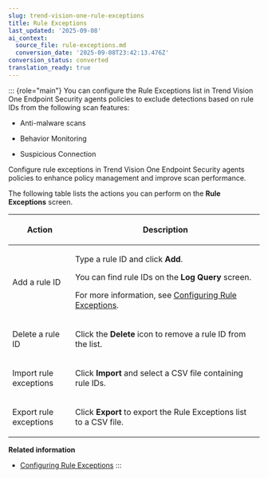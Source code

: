 ```yaml
---
slug: trend-vision-one-rule-exceptions
title: Rule Exceptions
last_updated: '2025-09-08'
ai_context:
  source_file: rule-exceptions.md
  conversion_date: '2025-09-08T23:42:13.476Z'
conversion_status: converted
translation_ready: true
---
```


::: {role="main"}
You can configure the Rule Exceptions list in Trend Vision One Endpoint Security agents policies to exclude detections based on rule IDs from the following scan features:

- Anti-malware scans

- Behavior Monitoring

- Suspicious Connection

Configure rule exceptions in Trend Vision One Endpoint Security agents policies to enhance policy management and improve scan performance.

The following table lists the actions you can perform on the **Rule Exceptions** screen.

<table>
<colgroup>
<col style="width: 25%" />
<col style="width: 75%" />
</colgroup>
<thead>
<tr>
<th><p>Action</p></th>
<th><p>Description</p></th>
</tr>
</thead>
<tbody>
<tr>
<td><p>Add a rule ID</p></td>
<td><p>Type a rule ID and click <strong>Add</strong>.</p>
<p>You can find rule IDs on the <strong>Log Query</strong> screen.</p>
<p>For more information, see <a href="trend-vision-one-configuring-rule-exceptions">Configuring Rule Exceptions</a>.</p></td>
</tr>
<tr>
<td><p>Delete a rule ID</p></td>
<td><p>Click the <strong>Delete</strong> icon to remove a rule ID from the list.</p></td>
</tr>
<tr>
<td><p>Import rule exceptions</p></td>
<td><p>Click <strong>Import</strong> and select a CSV file containing rule IDs.</p></td>
</tr>
<tr>
<td><p>Export rule exceptions</p></td>
<td><p>Click <strong>Export</strong> to export the Rule Exceptions list to a CSV file.</p></td>
</tr>
</tbody>
</table>

**Related information**

- [Configuring Rule Exceptions](configuring-rule-exceptions.mdx)
:::
